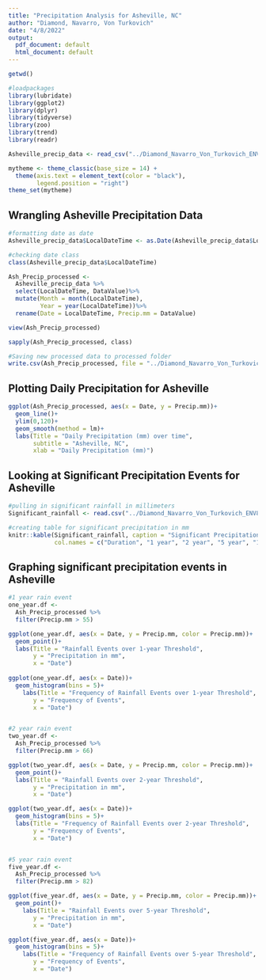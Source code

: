 ```yaml
---
title: "Precipitation Analysis for Asheville, NC"
author: "Diamond, Navarro, Von Turkovich"
date: "4/8/2022"
output:
  pdf_document: default
  html_document: default
---
```


```r
getwd()

#loadpackages
library(lubridate)
library(ggplot2)
library(dplyr)
library(tidyverse)
library(zoo)
library(trend)
library(readr)

Asheville_precip_data <- read_csv("../Diamond_Navarro_Von_Turkovich_ENV872_EDA_FinalProject/Precip Data/Data/Raw/Asheville_precip_data.csv")

mytheme <- theme_classic(base_size = 14) +
  theme(axis.text = element_text(color = "black"), 
        legend.position = "right")
theme_set(mytheme)

```


## Wrangling Asheville Precipitation Data


```r
#formatting date as date
Asheville_precip_data$LocalDateTime <- as.Date(Asheville_precip_data$LocalDateTime, format = "%m/%d/%Y")

#checking date class
class(Asheville_precip_data$LocalDateTime)

Ash_Precip_processed <-
  Asheville_precip_data %>%
  select(LocalDateTime, DataValue)%>%
  mutate(Month = month(LocalDateTime),
         Year = year(LocalDateTime))%>%
  rename(Date = LocalDateTime, Precip.mm = DataValue)

view(Ash_Precip_processed)

sapply(Ash_Precip_processed, class)

#Saving new processed data to processed folder
write.csv(Ash_Precip_processed, file = "../Diamond_Navarro_Von_Turkovich_ENV872_EDA_FinalProject/Precip Data/Data/Processed/Ash_Precip_processed.csv")
```

## Plotting Daily Precipitation for Asheville 

\newpage

```r

ggplot(Ash_Precip_processed, aes(x = Date, y = Precip.mm))+
  geom_line()+
  ylim(0,120)+
  geom_smooth(method = lm)+
  labs(Title = "Daily Precipitation (mm) over time",
       subtitle = "Asheville, NC",
       xlab = "Daily Precipitation (mm)")

```

## Looking at Significant Precipitation Events for Asheville 

```r
#pulling in significant rainfall in millimeters
Significant_rainfall <- read.csv("../Diamond_Navarro_Von_Turkovich_ENV872_EDA_FinalProject/Precip Data/Data/Raw/PF_Depth_Metric_PDS.csv")

#creating table for significant precipitation in mm 
knitr::kable(Significant_rainfall, caption = "Significant Precipitation Events for Asheville in mm", 
             col.names = c("Duration", "1 year", "2 year", "5 year", "10 year", "25 year", "50 year", "100 year", "200 year", "500 year", "1000 year"))

```

## Graphing significant precipitation events in Asheville 
```r
#1 year rain event 
one_year.df <- 
  Ash_Precip_processed %>%
  filter(Precip.mm > 55)

ggplot(one_year.df, aes(x = Date, y = Precip.mm, color = Precip.mm))+
  geom_point()+
  labs(Title = "Rainfall Events over 1-year Threshold",
       y = "Precipitation in mm", 
       x = "Date")
  
ggplot(one_year.df, aes(x = Date))+
  geom_histogram(bins = 5)+
    labs(Title = "Frequency of Rainfall Events over 1-year Threshold",
       y = "Frequency of Events", 
       x = "Date")


#2 year rain event 
two_year.df <- 
  Ash_Precip_processed %>%
  filter(Precip.mm > 66)

ggplot(two_year.df, aes(x = Date, y = Precip.mm, color = Precip.mm))+
  geom_point()+
  labs(Title = "Rainfall Events over 2-year Threshold",
       y = "Precipitation in mm", 
       x = "Date")

ggplot(two_year.df, aes(x = Date))+
  geom_histogram(bins = 5)+
  labs(Title = "Frequency of Rainfall Events over 2-year Threshold",
       y = "Frequency of Events", 
       x = "Date")


#5 year rain event 
five_year.df <- 
  Ash_Precip_processed %>%
  filter(Precip.mm > 82)

ggplot(five_year.df, aes(x = Date, y = Precip.mm, color = Precip.mm))+
  geom_point()+
    labs(Title = "Rainfall Events over 5-year Threshold",
       y = "Precipitation in mm", 
       x = "Date")

ggplot(five_year.df, aes(x = Date))+
  geom_histogram(bins = 5)+
    labs(Title = "Frequency of Rainfall Events over 5-year Threshold",
       y = "Frequency of Events", 
       x = "Date")

```